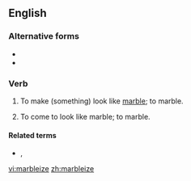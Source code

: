 ==English==

===Alternative forms===
* {{l|en|marbelize}}
* {{l|en|marbleise}}

===Verb===
{{en-verb|marbleiz}}

# {{lb|en|transitive}} To make (something) look like [[marble]]; to marble.
# {{lb|en|intransitive}} To come to look like marble; to marble.

====Related terms====
* {{l|en|marbelization}}, {{l|en|marbleization}}

[[vi:marbleize]]
[[zh:marbleize]]